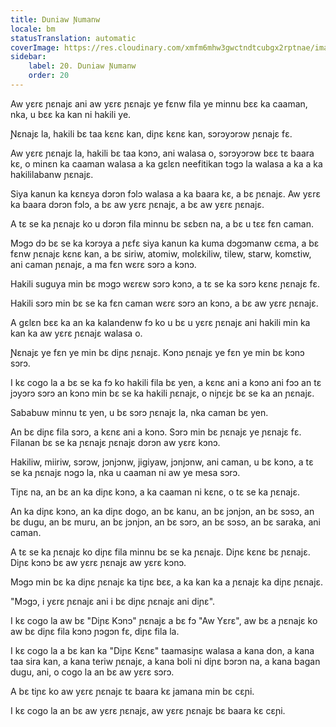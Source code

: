 ```yaml
---
title: Duniaw Ɲumanw
locale: bm
statusTranslation: automatic
coverImage: https://res.cloudinary.com/xmfm6mhw3gwctndtcubgx2rptnae/image/upload/v1740468922/small_cover_tratado_de_psicologia_revolucionaria_a4c0dca4e0.webp
sidebar:
    label: 20. Duniaw Ɲumanw
    order: 20
---
```

Aw yɛrɛ ɲɛnajɛ ani aw yɛrɛ ɲɛnajɛ ye fɛnw fila ye minnu bɛɛ ka caaman, nka, u bɛɛ ka kan ni hakili ye.

Ɲɛnajɛ la, hakili bɛ taa kɛnɛ kan, diɲɛ kɛnɛ kan, sɔrɔyɔrɔw ɲɛnajɛ fɛ.

Aw yɛrɛ ɲɛnajɛ la, hakili bɛ taa kɔnɔ, ani walasa o, sɔrɔyɔrɔw bɛɛ tɛ baara kɛ, o minɛn ka caaman walasa a ka gɛlɛn neefitikan tɔgɔ la walasa a ka a ka hakililabanw ɲɛnajɛ.

Siya kanun ka kɛnɛya dɔrɔn fɔlɔ walasa a ka baara kɛ, a bɛ ɲɛnajɛ. Aw yɛrɛ ka baara dɔrɔn fɔlɔ, a bɛ aw yɛrɛ ɲɛnajɛ, a bɛ aw yɛrɛ ɲɛnajɛ.

A tɛ se ka ɲɛnajɛ ko u dɔrɔn fila minnu bɛ sɛbɛn na, a bɛ u tɛɛ fɛn caman.

Mɔgɔ dɔ bɛ se ka kɔrɔya a ɲɛfɛ siya kanun ka kuma dɔgɔmanw cɛma, a bɛ fɛnw ɲɛnajɛ kɛnɛ kan, a bɛ siriw, atomiw, molɛkiliw, tilew, starw, komɛtiw, ani caman ɲɛnajɛ, a ma fɛn wɛrɛ sɔrɔ a kɔnɔ.

Hakili suguya min bɛ mɔgɔ wɛrɛw sɔrɔ kɔnɔ, a tɛ se ka sɔrɔ kɛnɛ ɲɛnajɛ fɛ.

Hakili sɔrɔ min bɛ se ka fɛn caman wɛrɛ sɔrɔ an kɔnɔ, a bɛ aw yɛrɛ ɲɛnajɛ.

A gɛlɛn bɛɛ ka an ka kalandenw fɔ ko u bɛ u yɛrɛ ɲɛnajɛ ani hakili min ka kan ka aw yɛrɛ ɲɛnajɛ walasa o.

Ɲɛnajɛ ye fɛn ye min bɛ diɲɛ ɲɛnajɛ. Kɔnɔ ɲɛnajɛ ye fɛn ye min bɛ kɔnɔ sɔrɔ.

I kɛ cogo la a bɛ se ka fɔ ko hakili fila bɛ yen, a kɛnɛ ani a kɔnɔ ani fɔɔ an tɛ jɔyɔrɔ sɔrɔ an kɔnɔ min bɛ se ka hakili ɲɛnajɛ, o niɲɛjɛ bɛ se ka an ɲɛnajɛ.

Sababuw minnu tɛ yen, u bɛ sɔrɔ ɲɛnajɛ la, nka caman bɛ yen.

An bɛ diɲɛ fila sɔrɔ, a kɛnɛ ani a kɔnɔ. Sɔrɔ min bɛ ɲɛnajɛ ye ɲɛnajɛ fɛ. Filanan bɛ se ka ɲɛnajɛ ɲɛnajɛ dɔrɔn aw yɛrɛ kɔnɔ.

Hakiliw, miiriw, sɔrɔw, jɔnjɔnw, jigiyaw, jɔnjɔnw, ani caman, u bɛ kɔnɔ, a tɛ se ka ɲɛnajɛ nɔgɔ la, nka u caaman ni aw ye mesa sɔrɔ.

Tiɲɛ na, an bɛ an ka diɲɛ kɔnɔ, a ka caaman ni kɛnɛ, o tɛ se ka ɲɛnajɛ.

An ka diɲɛ kɔnɔ, an ka diɲɛ dogo, an bɛ kanu, an bɛ jɔnjɔn, an bɛ sɔsɔ, an bɛ dugu, an bɛ muru, an bɛ jɔnjɔn, an bɛ sɔrɔ, an bɛ sɔsɔ, an bɛ saraka, ani caman.

A tɛ se ka ɲɛnajɛ ko diɲɛ fila minnu bɛ se ka ɲɛnajɛ. Diɲɛ kɛnɛ bɛ ɲɛnajɛ. Diɲɛ kɔnɔ bɛ aw yɛrɛ ɲɛnajɛ aw yɛrɛ kɔnɔ.

Mɔgɔ min bɛ ka diɲɛ ɲɛnajɛ ka tiɲɛ bɛɛ, a ka kan ka a ɲɛnajɛ ka diɲɛ ɲɛnajɛ.

"Mɔgɔ, i yɛrɛ ɲɛnajɛ ani i bɛ diɲɛ ɲɛnajɛ ani diɲɛ".

I kɛ cogo la aw bɛ "Diɲɛ Kɔnɔ" ɲɛnajɛ a bɛ fɔ "Aw Yɛrɛ", aw bɛ a ɲɛnajɛ ko aw bɛ diɲɛ fila kɔnɔ ɲɔgɔn fɛ, diɲɛ fila la.

I kɛ cogo la a bɛ kan ka "Diɲɛ Kɛnɛ" taamasiɲɛ walasa a kana don, a kana taa sira kan, a kana teriw ɲɛnajɛ, a kana boli ni diɲɛ bɔrɔn na, a kana bagan dugu, ani, o cogo la an bɛ aw yɛrɛ sɔrɔ.

A bɛ tiɲɛ ko aw yɛrɛ ɲɛnajɛ tɛ baara kɛ jamana min bɛ cɛɲi.

I kɛ cogo la an bɛ aw yɛrɛ ɲɛnajɛ, aw yɛrɛ ɲɛnajɛ bɛ baara kɛ cɛɲi.


